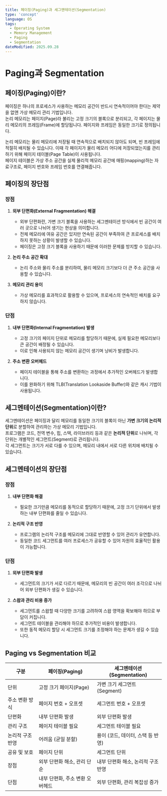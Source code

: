 ```yaml
---
title: 페이징(Paging)과 세그멘테이션(Segmentation)
type: 'concept'
language: OS
tags:
  - Operating System
  - Memory Management
  - Paging
  - Segmentation
dateModified: 2025.09.28
---
```


# Paging과 Segmentation

## 페이징(Paging)이란?

페이징은 하나의 프로세스가 사용하는 메모리 공간이 반드시 연속적이어야 한다는 제약을 없앤 가상 메모리 관리 기법입니다.  
논리 메모리는 페이지(Page)라 불리는 고정 크기의 블록으로 분리되고, 각 페이지는 물리 메모리의 프레임(Frame)에 할당됩니다. 페이지와 프레임은 동일한 크기로 정의됩니다.

논리 메모리는 물리 메모리에 저장될 때 연속적으로 배치되지 않아도 되며, 빈 프레임에 적절히 배치될 수 있습니다. 이때 각 페이지가 물리 메모리 어디에 저장되었는지를 관리하기 위해 페이지 테이블(Page Table)이 사용됩니다.  
페이지 테이블은 가상 주소 공간을 실제 물리적 메모리 공간에 매핑(mapping)하는 자료구조로, 페이지 번호와 프레임 번호를 연결해줍니다.


## 페이징의 장단점

### 장점
1. **외부 단편화(External Fragmentation) 해결**  
   - 외부 단편화란, 가변 크기 블록을 사용하는 세그멘테이션 방식에서 빈 공간이 여러 곳으로 나뉘어 생기는 현상을 의미합니다.  
   - 전체 메모리에 여유 공간은 있지만 연속된 공간이 부족하여 큰 프로세스를 배치하지 못하는 상황이 발생할 수 있습니다.  
   - 페이징은 고정 크기 블록을 사용하기 때문에 이러한 문제를 방지할 수 있습니다.

2. **논리 주소 공간 확대**  
   - 논리 주소와 물리 주소를 분리하여, 물리 메모리 크기보다 더 큰 주소 공간을 사용할 수 있습니다.

3. **메모리 관리 용이**  
   - 가상 메모리를 효과적으로 활용할 수 있으며, 프로세스의 연속적인 배치를 요구하지 않습니다.

### 단점
1. **내부 단편화(Internal Fragmentation) 발생**  
   - 고정 크기의 페이지 단위로 메모리를 할당하기 때문에, 실제 필요한 메모리보다 큰 공간이 배정될 수 있습니다.  
   - 이로 인해 사용되지 않는 메모리 공간이 생기며 낭비가 발생합니다.

2. **주소 변환 오버헤드**  
   - 페이지 테이블을 통해 주소를 변환하는 과정에서 추가적인 오버헤드가 발생합니다.  
   - 이를 완화하기 위해 TLB(Translation Lookaside Buffer)와 같은 캐시 기법이 사용됩니다.


## 세그멘테이션(Segmentation)이란?

세그멘테이션은 페이징과 달리 메모리를 동일한 크기의 블록이 아닌 **가변 크기의 논리적 단위**로 분할하여 관리하는 가상 메모리 기법입니다.  
프로그램은 코드, 전역 변수, 힙, 스택, 라이브러리 등과 같은 **논리적 단위**로 나뉘며, 각 단위는 개별적인 세그먼트(Segment)로 관리됩니다.  
각 세그먼트는 크기가 서로 다를 수 있으며, 메모리 내에서 서로 다른 위치에 배치될 수 있습니다.


## 세그멘테이션의 장단점

### 장점
1. **내부 단편화 해결**  
   - 필요한 크기만큼 메모리를 동적으로 할당하기 때문에, 고정 크기 단위에서 발생하는 내부 단편화를 줄일 수 있습니다.

2. **논리적 구조 반영**  
   - 프로그램의 논리적 구조를 메모리에 그대로 반영할 수 있어 관리가 유연합니다.  
   - 동일한 코드 세그먼트를 여러 프로세스가 공유할 수 있어 자원의 효율적인 활용이 가능합니다.

### 단점
1. **외부 단편화 발생**  
   - 세그먼트의 크기가 서로 다르기 때문에, 메모리의 빈 공간이 여러 조각으로 나뉘어 외부 단편화가 생길 수 있습니다.

2. **스왑과 관리 비용 증가**  
   - 세그먼트를 스왑할 때 다양한 크기를 고려하여 스왑 영역을 확보해야 하므로 부담이 커집니다.  
   - 세그먼트 테이블을 관리해야 하므로 추가적인 비용이 발생합니다.  
   - 또한 동적 메모리 할당 시 세그먼트 크기를 조정해야 하는 문제가 생길 수 있습니다.

## Paging vs Segmentation 비교

| 구분 | 페이징(Paging) | 세그멘테이션(Segmentation) |
|------|----------------|-----------------------------|
| 단위 | 고정 크기 페이지(Page) | 가변 크기 세그먼트(Segment) |
| 주소 변환 방식 | 페이지 번호 + 오프셋 | 세그먼트 번호 + 오프셋 |
| 단편화 | 내부 단편화 발생 | 외부 단편화 발생 |
| 관리 구조 | 페이지 테이블 필요 | 세그먼트 테이블 필요 |
| 논리적 구조 반영 | 어려움 (균일 분할) | 용이 (코드, 데이터, 스택 등 반영) |
| 공유 및 보호 | 페이지 단위 | 세그먼트 단위 |
| 장점 | 외부 단편화 해소, 관리 단순 | 내부 단편화 해소, 논리적 구조 반영 |
| 단점 | 내부 단편화, 주소 변환 오버헤드 | 외부 단편화, 관리 복잡성 증가 |